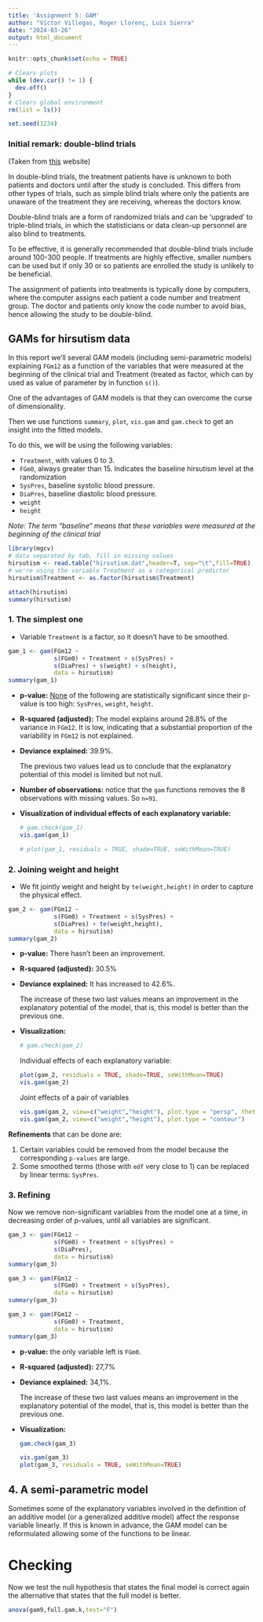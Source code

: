 ```yaml
---
title: 'Assignment 5: GAM'
author: "Víctor Villegas, Roger Llorenç, Luis Sierra"
date: "2024-03-26"
output: html_document
---
```


```r
knitr::opts_chunk$set(echo = TRUE)
```

```r
# Clears plots
while (dev.cur() != 1) {
  dev.off()
}
# Clears global environment
rm(list = ls())

set.seed(1234)
```

### Initial remark: double-blind trials

(Taken from [this](https://www.news-medical.net/health/What-is-a-Double-Blind-Trial.aspx) website)

In double-blind trials, the treatment patients have is unknown to both patients and doctors until after the study is concluded. This differs from other types of trials, such as simple blind trials where only the patients are unaware of the treatment they are receiving, whereas the doctors know.

Double-blind trials are a form of randomized trials and can be ‘upgraded’ to triple-blind trials, in which the statisticians or data clean-up personnel are also blind to treatments.

To be effective, it is generally recommended that double-blind trials include around 100-300 people. If treatments are highly effective, smaller numbers can be used but if only 30 or so patients are enrolled the study is unlikely to be beneficial.

The assignment of patients into treatments is typically done by computers, where the computer assigns each patient a code number and treatment group. The doctor and patients only know the code number to avoid bias, hence allowing the study to be double-blind.

## GAMs for hirsutism data

In this report we'll several GAM models (including semi-parametric models) explaining `FGm12` as a function of the variables that were measured at the beginning of the clinical trial and Treatment (treated as factor, which can by used as value of parameter by in function `s()`).

One of the advantages of GAM models is that they can overcome the curse of dimensionality.

Then we use functions `summary`, `plot`, `vis.gam` and `gam.check` to get an insight into the fitted models.

To do this, we will be using the following variables:

-   `Treatment`, with values 0 to 3.
-   `FGm0`, always greater than 15. Indicates the baseline hirsutism level at the randomization
-   `SysPres`, baseline systolic blood pressure.
-   `DiaPres`, baseline diastolic blood pressure.
-   `weight`
-   `height`

*Note: The term “baseline“ means that these variables were measured at the beginning of the clinical trial*

```r
library(mgcv)
# data separated by tab, fill in missing values
hirsutism <- read.table("hirsutism.dat",header=T, sep="\t",fill=TRUE)
# we're using the variable Treatment as a categorical predictor
hirsutism$Treatment <- as.factor(hirsutism$Treatment)

attach(hirsutism)
summary(hirsutism)
```

### 1. The simplest one

-   Variable `Treatment` is a factor, so it doesn't have to be smoothed.

```r
gam_1 <- gam(FGm12 ~ 
             s(FGm0) + Treatment + s(SysPres) + 
             s(DiaPres) + s(weight) + s(height),
             data = hirsutism)
summary(gam_1)
```

-   **p-value:** [None]{.underline} of the following are statistically significant since their p-value is too high: `SysPres`, `weight`, `height`.

-   **R-squared (adjusted):** The model explains around 28.8% of the variance in `FGm12`. It is low, indicating that a substantial proportion of the variability in `FGm12` is not explained.

-   **Deviance explained:** 39.9%.

    The previous two values lead us to conclude that the explanatory potential of this model is limited but not null.

-   **Number of observations:** notice that the `gam` functions removes the 8 observations with missing values. So `n=91`.

-   **Visualization of individual effects of each explanatory variable:**

    ```r
    # gam.check(gam_1)
    vis.gam(gam_1)
    ```

    ```r
    # plot(gam_1, residuals = TRUE, shade=TRUE, seWithMean=TRUE)
    ```

### 2. Joining weight and height

-   We fit jointly weight and height by `te(weight,height)` in order to capture the physical effect.

```r
gam_2 <- gam(FGm12 ~ 
             s(FGm0) + Treatment + s(SysPres) + 
             s(DiaPres) + te(weight,height),
             data = hirsutism)
summary(gam_2)
```

-   **p-value:** There hasn't been an improvement.

-   **R-squared (adjusted):** 30.5%

-   **Deviance explained:** It has increased to 42.6%.

    The increase of these two last values means an improvement in the explanatory potential of the model, that is, this model is better than the previous one.

-   **Visualization:**

    ```r
    # gam.check(gam_2)
    ```

    Individual effects of each explanatory variable:

    ```r
    plot(gam_2, residuals = TRUE, shade=TRUE, seWithMean=TRUE)
    vis.gam(gam_2)
    ```

    Joint effects of a pair of variables

    ```r
    vis.gam(gam_2, view=c("weight","height"), plot.type = "persp", theta=30, phi=30)
    vis.gam(gam_2, view=c("weight","height"), plot.type = "contour")
    ```

**Refinements** that can be done are:

1.  Certain variables could be removed from the model because the corresponding `p-values` are large.
2.  Some smoothed terms (those with `edf` very close to 1) can be replaced by linear terms: `SysPres`.

### 3. Refining

Now we remove non-significant variables from the model one at a time, in decreasing order of p-values, until all variables are significant.

```r
gam_3 <- gam(FGm12 ~ 
             s(FGm0) + Treatment + s(SysPres) + 
             s(DiaPres),
             data = hirsutism)
summary(gam_3)
```

```r
gam_3 <- gam(FGm12 ~ 
             s(FGm0) + Treatment + s(SysPres),
             data = hirsutism)
summary(gam_3)
```

```r
gam_3 <- gam(FGm12 ~ 
             s(FGm0) + Treatment,
             data = hirsutism)
summary(gam_3)
```

-   **p-value:** the only variable left is `FGm0`.

-   **R-squared (adjusted):** 27,7%

-   **Deviance explained:** 34,1%.

    The increase of these two last values means an improvement in the explanatory potential of the model, that is, this model is better than the previous one.

-   **Visualization:**

    ```r
    gam.check(gam_3)
    ```

    ```r
    vis.gam(gam_3)
    plot(gam_3, residuals = TRUE, seWithMean=TRUE)
    ```

## 4. A semi-parametric model

Sometimes some of the explanatory variables involved in the definition of an additive model (or a generalized additive model) affect the response variable linearly. If this is known in advance, the GAM model can be reformulated allowing some of the functions to be linear.

# Checking

Now we test the null hypothesis that states the final model is correct again the alternative that states that the full model is better.

```r
anova(gam9,full.gam.k,test="F")
```

